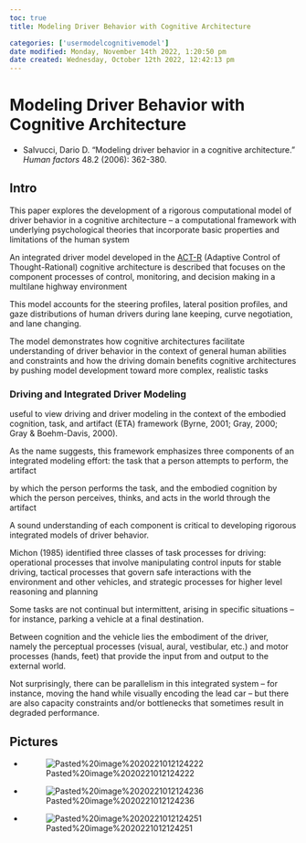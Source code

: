 ```yaml
---
toc: true
title: Modeling Driver Behavior with Cognitive Architecture

categories: ['usermodelcognitivemodel']
date modified: Monday, November 14th 2022, 1:20:50 pm
date created: Wednesday, October 12th 2022, 12:42:13 pm
---
```


# Modeling Driver Behavior with Cognitive Architecture
- Salvucci, Dario D. "Modeling driver behavior in a cognitive architecture." _Human factors_ 48.2 (2006): 362-380.


## Intro

This paper explores the development of a rigorous computational model of driver behavior in a cognitive architecture – a computational framework with underlying psychological theories that incorporate basic properties and limitations of the human system

An integrated driver model developed in the [ACT-R](ACT-R.qmd) (Adaptive Control of Thought-Rational) cognitive architecture is described that focuses on the component processes of control, monitoring, and decision making in a multilane highway environment

This model accounts for the steering profiles, lateral position profiles, and gaze distributions of human drivers during lane keeping, curve negotiation, and lane changing.

The model demonstrates how cognitive architectures facilitate understanding of driver behavior in the context of general human abilities and constraints and how the driving domain benefits cognitive architectures by pushing model development toward more complex, realistic tasks

### Driving and Integrated Driver Modeling

useful to view driving and driver modeling in the context of the embodied cognition, task, and artifact (ETA) framework (Byrne, 2001; Gray, 2000; Gray & Boehm-Davis, 2000).

As the name suggests, this framework emphasizes three components of an integrated modeling effort: the task that a person attempts to perform, the artifact

by which the person performs the task, and the embodied cognition by which the person perceives, thinks, and acts in the world through the artifact

A sound understanding of each component is critical to developing rigorous integrated models of driver behavior.

Michon (1985) identified three classes of task processes for driving: operational processes that involve manipulating control inputs for stable driving, tactical processes that govern safe interactions with the environment and other vehicles, and strategic processes for higher level reasoning and planning

Some tasks are not continual but intermittent, arising in specific situations – for instance, parking a vehicle at a final destination.

Between cognition and the vehicle lies the embodiment of the driver, namely the perceptual processes (visual, aural, vestibular, etc.) and motor processes (hands, feet) that provide the input from and output to the external world.

Not surprisingly, there can be parallelism in this integrated system – for instance, moving the hand while visually encoding the lead car – but there are also capacity constraints and/or bottlenecks that sometimes result in degraded performance.

## Pictures
- ![Pasted%20image%2020221012124222](images/Pasted%20image%2020221012124222.png)
- ![Pasted%20image%2020221012124236](images/Pasted%20image%2020221012124236.png)
- ![Pasted%20image%2020221012124251](images/Pasted%20image%2020221012124251.png)



